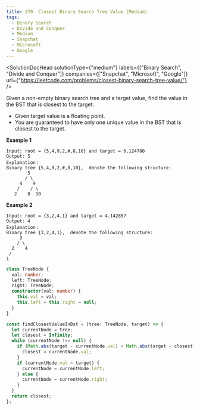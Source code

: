 ```yaml
---
title: 270. Closest Binary Search Tree Value (Medium)
tags:
  - Binary Search
  - Divide and Conquer
  - Medium
  - Snapchat
  - Microsoft
  - Google
---
```



<SolutionDocHead
  solutionType={"medium"}
  labels={["Binary Search", "Divide and Conquer"]}
  companies={["Snapchat", "Microsoft", "Google"]}
  url={"https://leetcode.com/problems/closest-binary-search-tree-value/"}
/>

Given a non-empty binary search tree and a target value, find the value in the BST that is closest to the target.

- Given target value is a floating point.
- You are guaranteed to have only one unique value in the BST that is closest to the target.

<b>Example 1</b>

```
Input: root = {5,4,9,2,#,8,10} and target = 6.124780
Output: 5
Explanation：
Binary tree {5,4,9,2,#,8,10},  denote the following structure:
        5
       / \
     4    9
    /    / \
   2    8  10
```

<b>Example 2</b>

```
Input: root = {3,2,4,1} and target = 4.142857
Output: 4
Explanation：
Binary tree {3,2,4,1},  denote the following structure:
     3
    / \
  2    4
 /
1
```

```ts title=solution.ts
class TreeNode {
  val: number;
  left: TreeNode;
  right: TreeNode;
  constructor(val: number) {
    this.val = val;
    this.left = this.right = null;
  }
}

const findClosestValueInBst = (tree: TreeNode, target) => {
  let currentNode = tree;
  let closest = Infinity;
  while (currentNode !== null) {
    if (Math.abs(target - currentNode.val) < Math.abs(target - closest)) {
      closest = currentNode.val;
    }
    if (currentNode.val > target) {
      currentNode = currentNode.left;
    } else {
      currentNode = currentNode.right;
    }
  }
  return closest;
};
```
